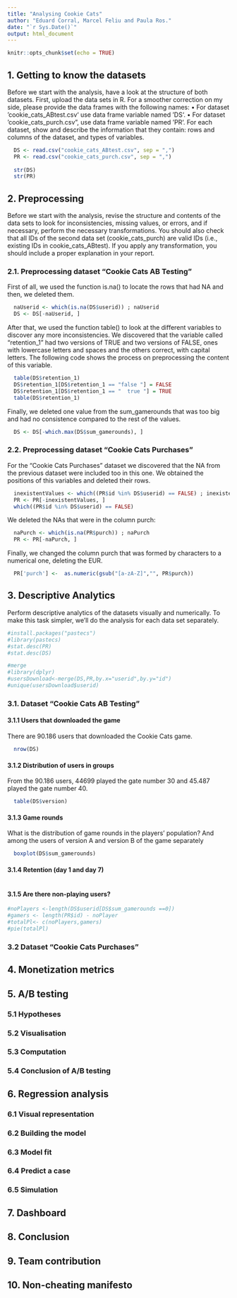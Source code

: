 ```yaml
---
title: "Analysing Cookie Cats"
author: "Eduard Corral, Marcel Feliu and Paula Ros."
date: "`r Sys.Date()`"
output: html_document
---
```


```r
knitr::opts_chunk$set(echo = TRUE)
```

## 1. Getting to know the datasets

Before we start with the analysis, have a look at the structure of both datasets. First, upload the data sets in
R. For a smoother correction on my side, please provide the data frames with the following names:
• For dataset ‘cookie_cats_ABtest.csv‘ use data frame variable named ‘DS‘.
• For dataset ‘cookie_cats_purch.csv", use data frame variable named ‘PR‘.
For each dataset, show and describe the information that they contain: rows and columns of the dataset, and
types of variables.

```r
  DS <- read.csv("cookie_cats_ABtest.csv", sep = ",")
  PR <- read.csv("cookie_cats_purch.csv", sep = ",")
  
  str(DS)
  str(PR)
```

## 2. Preprocessing

Before we start with the analysis, revise the structure and contents of the data sets to look for inconsistencies,
missing values, or errors, and if necessary, perform the necessary transformations. You should also check that
all IDs of the second data set (cookie_cats_purch) are valid IDs (i.e., existing IDs in cookie_cats_ABtest).
If you apply any transformation, you should include a proper explanation in your report.

### 2.1. Preprocessing dataset “Cookie Cats AB Testing”

First of all, we used the function is.na() to locate the rows that had NA and then, we deleted them.

```r
  naUserid <- which(is.na(DS$userid)) ; naUserid
  DS <- DS[-naUserid, ]
```
After that, we used the function table() to look at the different variables to discover any more inconsistencies. We discovered that the variable called "retention_1" had two versions of TRUE and two versions of FALSE,
ones with lowercase letters and spaces and the others correct, with capital letters. The following code shows the process on preprocessing the content of this variable.

```r
  table(DS$retention_1)
  DS$retention_1[DS$retention_1 == "false "] = FALSE
  DS$retention_1[DS$retention_1 == "  true "] = TRUE
  table(DS$retention_1)
```
Finally, we deleted one value from the sum_gamerounds that was too big and had no consistence compared to the rest of the values.
```r
  DS <- DS[-which.max(DS$sum_gamerounds), ]
```
### 2.2. Preprocessing dataset “Cookie Cats Purchases”

For the "Cookie Cats Purchases" dataset we discovered that the NA from the previous dataset were included too in this one. We obtained the positions of this variables and deleted their rows.

```r
  inexistentValues <- which((PR$id %in% DS$userid) == FALSE) ; inexistentValues
  PR <- PR[-inexistentValues, ]
  which((PR$id %in% DS$userid) == FALSE)
```
We deleted the NAs that were in the column purch:
```r
  naPurch <- which(is.na(PR$purch)) ; naPurch
  PR <- PR[-naPurch, ]
```
Finally, we changed the column purch that was formed by characters to a numerical one, deleting the EUR.
```r
  PR['purch'] <-  as.numeric(gsub("[a-zA-Z]","", PR$purch))
```

## 3. Descriptive Analytics

Perform descriptive analytics of the datasets visually and numerically. To make this task simpler, we’ll do
the analysis for each data set separately.
```r
#install.packages("pastecs")
#library(pastecs)
#stat.desc(PR)
#stat.desc(DS)

#merge
#library(dplyr)
#usersDownload<-merge(DS,PR,by.x="userid",by.y="id")
#unique(usersDownload$userid)

```

### 3.1. Dataset “Cookie Cats AB Testing”
#### 3.1.1 Users that downloaded the game
There are 90.186 users that downloaded the Cookie Cats game.
```r
  nrow(DS)
```
#### 3.1.2 Distribution of users in groups
From the 90.186 users, 44699 played the gate number 30 and 45.487 played the gate number 40.
```r
  table(DS$version)
```

#### 3.1.3 Game rounds
What is the distribution of game rounds in the players’ population? And among the users of version A and version B of the game separately
```r
  boxplot(DS$sum_gamerounds)
```
#### 3.1.4 Retention (day 1 and day 7)

```r
  
```

#### 3.1.5 Are there non-playing users?
```r

#noPlayers <-length(DS$userid[DS$sum_gamerounds ==0])
#gamers <- length(PR$id) - noPlayer
#totalPl<- c(noPlayers,gamers)
#pie(totalPl)

```

### 3.2 Dataset “Cookie Cats Purchases”

## 4. Monetization metrics

## 5. A/B testing
### 5.1 Hypotheses
### 5.2 Visualisation
### 5.3 Computation
### 5.4 Conclusion of A/B testing

## 6. Regression analysis
### 6.1 Visual representation
### 6.2 Building the model
### 6.3 Model fit
### 6.4 Predict a case
### 6.5 Simulation

## 7. Dashboard

## 8. Conclusion

## 9. Team contribution

## 10. Non-cheating manifesto

